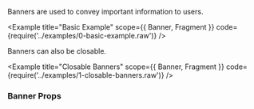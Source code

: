 

Banners are used to convey important information to users.

<Example title="Basic Example" scope={{ Banner, Fragment }} code={require('../examples/0-basic-example.raw')} />

Banners can also be closable.

<Example title="Closable Banners" scope={{ Banner, Fragment }} code={require('../examples/1-closable-banners.raw')} />

### Banner Props

<Props props={bannerProps} />
